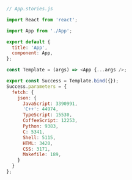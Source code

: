 ```js
// App.stories.js

import React from 'react';

import App from './App';

export default {
  title: 'App',
  component: App,
};

const Template = (args) => <App {...args />;

export const Success = Template.bind({});
Success.parameters = {
  fetch: {
    json: {
      JavaScript: 3390991,
      'C++': 44974,
      TypeScript: 15530,
      CoffeeScript: 12253,
      Python: 9383,
      C: 5341,
      Shell: 5115,
      HTML: 3420,
      CSS: 3171,
      Makefile: 189,
    }
  }
};
```